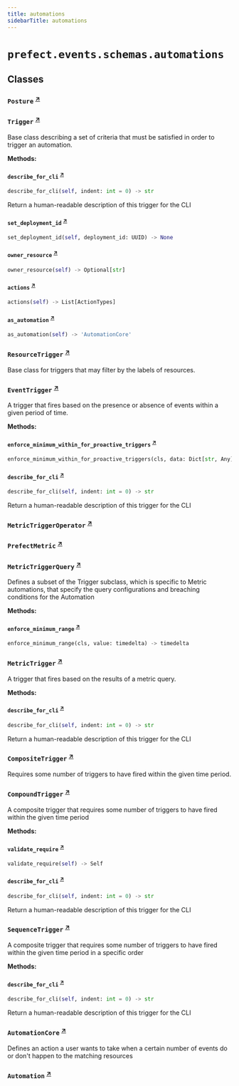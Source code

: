 ```yaml
---
title: automations
sidebarTitle: automations
---
```


# `prefect.events.schemas.automations`

## Classes

### `Posture` <sup><a href="https://github.com/PrefectHQ/prefect/blob/main/src/prefect/events/schemas/automations.py#L34" target="_blank">↗</a></sup>

### `Trigger` <sup><a href="https://github.com/PrefectHQ/prefect/blob/main/src/prefect/events/schemas/automations.py#L40" target="_blank">↗</a></sup>


Base class describing a set of criteria that must be satisfied in order to trigger
an automation.


**Methods:**

#### `describe_for_cli` <sup><a href="https://github.com/PrefectHQ/prefect/blob/main/src/prefect/events/schemas/automations.py#L49" target="_blank">↗</a></sup>

```python
describe_for_cli(self, indent: int = 0) -> str
```

Return a human-readable description of this trigger for the CLI


#### `set_deployment_id` <sup><a href="https://github.com/PrefectHQ/prefect/blob/main/src/prefect/events/schemas/automations.py#L57" target="_blank">↗</a></sup>

```python
set_deployment_id(self, deployment_id: UUID) -> None
```

#### `owner_resource` <sup><a href="https://github.com/PrefectHQ/prefect/blob/main/src/prefect/events/schemas/automations.py#L60" target="_blank">↗</a></sup>

```python
owner_resource(self) -> Optional[str]
```

#### `actions` <sup><a href="https://github.com/PrefectHQ/prefect/blob/main/src/prefect/events/schemas/automations.py#L63" target="_blank">↗</a></sup>

```python
actions(self) -> List[ActionTypes]
```

#### `as_automation` <sup><a href="https://github.com/PrefectHQ/prefect/blob/main/src/prefect/events/schemas/automations.py#L74" target="_blank">↗</a></sup>

```python
as_automation(self) -> 'AutomationCore'
```

### `ResourceTrigger` <sup><a href="https://github.com/PrefectHQ/prefect/blob/main/src/prefect/events/schemas/automations.py#L97" target="_blank">↗</a></sup>


Base class for triggers that may filter by the labels of resources.


### `EventTrigger` <sup><a href="https://github.com/PrefectHQ/prefect/blob/main/src/prefect/events/schemas/automations.py#L114" target="_blank">↗</a></sup>


A trigger that fires based on the presence or absence of events within a given
period of time.


**Methods:**

#### `enforce_minimum_within_for_proactive_triggers` <sup><a href="https://github.com/PrefectHQ/prefect/blob/main/src/prefect/events/schemas/automations.py#L179" target="_blank">↗</a></sup>

```python
enforce_minimum_within_for_proactive_triggers(cls, data: Dict[str, Any]) -> Dict[str, Any]
```

#### `describe_for_cli` <sup><a href="https://github.com/PrefectHQ/prefect/blob/main/src/prefect/events/schemas/automations.py#L207" target="_blank">↗</a></sup>

```python
describe_for_cli(self, indent: int = 0) -> str
```

Return a human-readable description of this trigger for the CLI


### `MetricTriggerOperator` <sup><a href="https://github.com/PrefectHQ/prefect/blob/main/src/prefect/events/schemas/automations.py#L230" target="_blank">↗</a></sup>

### `PrefectMetric` <sup><a href="https://github.com/PrefectHQ/prefect/blob/main/src/prefect/events/schemas/automations.py#L237" target="_blank">↗</a></sup>

### `MetricTriggerQuery` <sup><a href="https://github.com/PrefectHQ/prefect/blob/main/src/prefect/events/schemas/automations.py#L243" target="_blank">↗</a></sup>


Defines a subset of the Trigger subclass, which is specific
to Metric automations, that specify the query configurations
and breaching conditions for the Automation


**Methods:**

#### `enforce_minimum_range` <sup><a href="https://github.com/PrefectHQ/prefect/blob/main/src/prefect/events/schemas/automations.py#L284" target="_blank">↗</a></sup>

```python
enforce_minimum_range(cls, value: timedelta) -> timedelta
```

### `MetricTrigger` <sup><a href="https://github.com/PrefectHQ/prefect/blob/main/src/prefect/events/schemas/automations.py#L290" target="_blank">↗</a></sup>


A trigger that fires based on the results of a metric query.


**Methods:**

#### `describe_for_cli` <sup><a href="https://github.com/PrefectHQ/prefect/blob/main/src/prefect/events/schemas/automations.py#L307" target="_blank">↗</a></sup>

```python
describe_for_cli(self, indent: int = 0) -> str
```

Return a human-readable description of this trigger for the CLI


### `CompositeTrigger` <sup><a href="https://github.com/PrefectHQ/prefect/blob/main/src/prefect/events/schemas/automations.py#L320" target="_blank">↗</a></sup>


Requires some number of triggers to have fired within the given time period.


### `CompoundTrigger` <sup><a href="https://github.com/PrefectHQ/prefect/blob/main/src/prefect/events/schemas/automations.py#L337" target="_blank">↗</a></sup>


A composite trigger that requires some number of triggers to have
fired within the given time period


**Methods:**

#### `validate_require` <sup><a href="https://github.com/PrefectHQ/prefect/blob/main/src/prefect/events/schemas/automations.py#L345" target="_blank">↗</a></sup>

```python
validate_require(self) -> Self
```

#### `describe_for_cli` <sup><a href="https://github.com/PrefectHQ/prefect/blob/main/src/prefect/events/schemas/automations.py#L356" target="_blank">↗</a></sup>

```python
describe_for_cli(self, indent: int = 0) -> str
```

Return a human-readable description of this trigger for the CLI


### `SequenceTrigger` <sup><a href="https://github.com/PrefectHQ/prefect/blob/main/src/prefect/events/schemas/automations.py#L374" target="_blank">↗</a></sup>


A composite trigger that requires some number of triggers to have fired
within the given time period in a specific order


**Methods:**

#### `describe_for_cli` <sup><a href="https://github.com/PrefectHQ/prefect/blob/main/src/prefect/events/schemas/automations.py#L380" target="_blank">↗</a></sup>

```python
describe_for_cli(self, indent: int = 0) -> str
```

Return a human-readable description of this trigger for the CLI


### `AutomationCore` <sup><a href="https://github.com/PrefectHQ/prefect/blob/main/src/prefect/events/schemas/automations.py#L407" target="_blank">↗</a></sup>


Defines an action a user wants to take when a certain number of events
do or don't happen to the matching resources


### `Automation` <sup><a href="https://github.com/PrefectHQ/prefect/blob/main/src/prefect/events/schemas/automations.py#L452" target="_blank">↗</a></sup>
